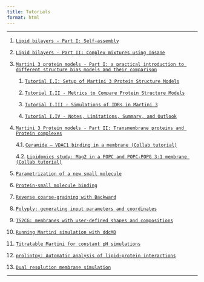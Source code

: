 ```yaml
---
title: Tutorials
format: html
---
```


<hr>

1.  [`Lipid bilayers - Part I: Self-assembly`](LipidsI/index.qmd)

2.  [`Lipid bilayers - Part II: Complex mixtures using Insane`](LipidsII/index.qmd)

3.  [`Martini 3 protein models - Part I: a practical introduction to different structure bias models and their comparison`](ProteinsI/index.qmd)

    1.  [`Tutorial I.I: Setup of Martini 3 Protein Structure Models`](ProteinsI/Tut1.qmd)

    2.  [`Tutorial I.II - Metrics to Compare Protein Structure Models`](ProteinsI/Tut2.qmd)

    3.  [`Tutorial I.III - Simulations of IDRs in Martini 3`](ProteinsI/Tut3.qmd)

    4.  [`Tutorial I.IV - Notes, Limitations, Summary, and Outlook`](ProteinsI/Tut4.qmd)

4.  [`Martini 3 Protein models - Part II: Transmembrane proteins and Protein complexes`](ProteinsII/index.qmd)

    4.1. [`Ceramide — VDAC1 binding in a membrane (Collab tutorial)`](collabtuts/Tutorial1_Ceramide_VDAC1binding.ipynb)

    4.2. [`Lipidomics study: Mag2 in a POPC and POPC-POPG 3:1 membrane (Collab tutorial)`](collabtuts/Tutorial2_Lipidomics_Mag2.ipynb)

5.  [`Parametrization of a new small molecule`](Small_Molecule_Parametrization/index.qmd)

6.  [`Protein-small molecule binding`](Protein_Ligand_Binding/index.qmd)

7.  [`Reverse coarse-graining with Backward`](Backward/index.qmd)

8.  [`Polyply: generating input parameters and coordinates`](Polyply/index.qmd)

9.  [`TS2CG: membranes with user-defined shapes and compositions`](TS2CG/index.qmd)

10. [`Running Martini simulation with ddcMD`](ddcMD/index.qmd)

11. [`Titratable Martini for constant pH simulations`](Titratable_Martini/index.qmd)

12. [`prolintpy: Automatic analysis of lipid-protein interactions`](ProLint/index.qmd)

13. [`Dual resolution membrane simulation`](Dual_Resolution_Membrane/index.qmd)

<hr>